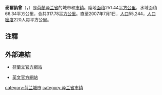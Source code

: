 {{Infobox Settlement
|official_name = 泰爾訥曾<br>Terneuzen
|image_map = LocatieTerneuzen.png
|mapsize = 280px
|map_caption=泰爾訥曾在[[泽蘭省|泽蘭省]]的位置
|subdivision_type = [[世界政區|国家]]
|subdivision_name = [[荷蘭|荷蘭]]
|subdivision_type1 = [[荷蘭行政區劃|省]]
|subdivision_name1 = [[泽蘭省|泽蘭省]]
|area_footnotes = (2006年)
|area_total_km2 = 317.78
|area_land_km2 = 251.44
|area_water_km2 = 66.34
|population_as_of = 2007年7月1日
|population_note = <ref>*{{en}} [http://statline.cbs.nl/StatWeb/dome/default.aspx?LA=EN CBS StatLine]數據</ref>
|settlement_type = [[市镇_(荷兰)|市镇]]
|population_total = 55,244
|population_density_km2 = 220
|timezone = [[歐洲中部時間|CET]]
|utc_offset = +1
|timezone_DST = [[歐洲中部夏令時間|CEST]]
|utc_offset_DST = +2
|latd = 51.33
|latNS = N
|longd = 3.83
|longEW = E}}
'''泰爾訥曾'''（{{lang-nl|Terneuzen}}，{{audio|249 Terneuzen.ogg|讀音}}）是[[荷蘭|荷蘭]][[泽兰省|泽兰省]]的城市和[[市镇_(荷兰)|市镇]]。陸地[[面積|面積]]251.44[[平方公里|平方公里]]，水域面積66.34平方公里，合共317.78[[平方公里|平方公里]]。直至2007年7月1日，[[人口|人口]]55,244，[[人口密度|人口密度]]220人每平方公里。

==注釋==
{{reflist}}

==外部連結==
* {{nl}}[http://www.terneuzen.nl 荷蘭文官方網站]
* {{en}}[https://web.archive.org/web/20080501075144/http://www.terneuzen.nl/toerisme/engels 英文官方網站]
{{荷蘭地理小作品}}
{{Authority control}}
{{DEFAULTSORT:Terneuzen}}
{{Zeeland Province}}
{{coord|51|20|N|3|50|E|display=title}}
[[category:荷兰城市|category:荷兰城市]]
[[category:泽兰省市镇|category:泽兰省市镇]]